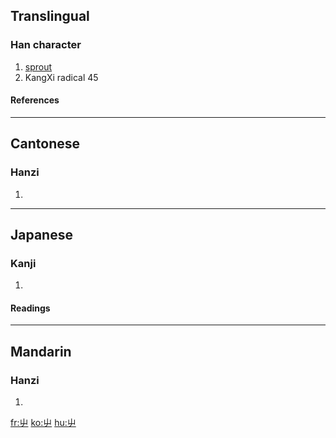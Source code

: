 ==Translingual==
===Han character===
{{Han char|rn=45|rad=屮|as=00|sn=3|four=2240<sub>7</sub>|canj=山中 (UL)}}
# [[sprout]]
# KangXi radical 45
====References====
{{Han ref|kx=0304.100|dkj=07826|dj=0603.040|hdz=21021.030|uh=5C6E|ud=23662|bh=C94B|bd=51531}}
----
==Cantonese==
===Hanzi===
{{yue-hanzi|jyut=|y=chit3}}
# {{defn|Cantonese}}
----
==Japanese==
===Kanji===
{{ja-kanji|grade=|rs=屮00}}
# {{defn|Japanese}} 
====Readings====
{{ja-readings|on=[[さ]] (sa)|kun=[[ひだり]] (hidari), [[ひだりて]] (hidarite)}}
----
==Mandarin==
===Hanzi===
{{cmn-hanzi|pin=[[chè]] ([[che4]])|wg=ch'e<sup>4</sup>}}
# {{defn|Mandarin}}

[[fr:屮]]
[[ko:屮]]
[[hu:屮]]
